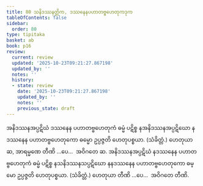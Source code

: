 ```yaml
---
title: 80 သနိဒဿနတ္တိက, ဒဿနေနပဟာတဗ္ဗဟေတုကဒုက
tableOfContents: false
sidebar:
  order: 80
type: tipitaka
basket: ab
book: p16
review:
  current: review
  updated: '2025-10-23T09:21:27.867198'
  updated_by: ''
  notes: ''
  history:
  - state: review
    date: '2025-10-23T09:21:27.867198'
    updated_by: ''
    notes: ''
    previous_state: draft
---
```



<ReviewStatus review={frontmatter.review} showDetails={true} />

<HypothesisAnnotation frontmatter={frontmatter} />

<DynamicBreadcrumb />

<Division number="130" book="p16" e="ch" v="40" p="283">

<Paragraph number="314" book="p16">
အနိဒဿနအပ္ပဋိဃံ ဒဿနေန ပဟာတဗ္ဗဟေတုကံ ဓမ္မံ ပဋိစ္စ နအနိဒဿနအပ္ပဋိဃော နဒဿနေန ပဟာတဗ္ဗဟေတုကော ဓမ္မော ဥပ္ပဇ္ဇတိ ဟေတုပစ္စယာ. (သံခိတ္တံ.) ဟေတုယာ ဆ, အာရမ္မဏေ တီဏိ …ပေ…  အဝိဂတေ ဆ.
</Paragraph>

<Paragraph number="315" book="p16">
အနိဒဿနအပ္ပဋိဃံ နဒဿနေန ပဟာတဗ္ဗဟေတုကံ ဓမ္မံ ပဋိစ္စ နသနိဒဿနသပ္ပဋိဃော နနဒဿနေန ပဟာတဗ္ဗဟေတုကော ဓမ္မော ဥပ္ပဇ္ဇတိ ဟေတုပစ္စယာ. (သံခိတ္တံ.) ဟေတုယာ တီဏိ …ပေ…  အဝိဂတေ တီဏိ.
</Paragraph>
</Division>